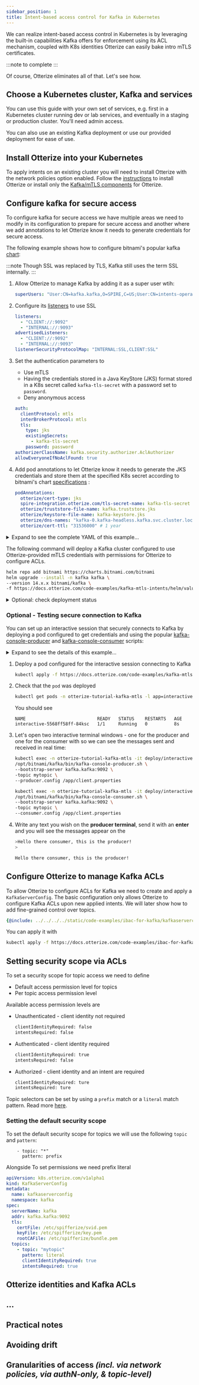 ```yaml
---
sidebar_position: 1
title: Intent-based access control for Kafka in Kubernetes
---
```


We can realize intent-based access control in Kubernetes is by leveraging the built-in capabilities
Kafka offers for enforcement using its ACL mechanism, coupled with K8s identities Otterize can easily bake
intro mTLS certificates.

:::note to complete
:::

Of course, Otterize eliminates all of that. Let's see how.

## Choose a Kubernetes cluster, Kafka and services

You can use this guide with your own set of services, e.g. first in a Kubernetes cluster running dev or lab services,
and eventually in a staging or production cluster. You'll need admin access.

You can also use an existing Kafka deployment or use our provided deployment for ease of use.

## Install Otterize into your Kubernetes
To apply intents on an existing cluster you will need to install Otterize with the network policies
option enabled. Follow the [instructions](/documentation/guides/k8s-installation) to install Otterize or
install only the [Kafka/mTLS components](/documentation/guides/k8s-installation#kafkamtls) for Otterize.


## Configure kafka for secure access
To configure kafka for secure access we have multiple areas we need to modify in its configuration to prepare for secure
access and another where we add annotations to let Otterize know it needs to generate credentials for secure access.

The following example shows how to configure bitnami's popular
kafka [chart](https://github.com/bitnami/charts/tree/master/bitnami/kafka):

:::note
Though SSL was replaced by TLS, Kafka still uses the term SSL internally.
:::

1. Allow Otterize to manage Kafka by adding it as a super user wtih:
   ```yaml
   superUsers: "User:CN=kafka.kafka,O=SPIRE,C=US;User:CN=intents-operator.otterize,O=SPIRE,C=US"
   ```
3. Configure its [listeners](https://www.confluent.io/blog/kafka-listeners-explained/) to use SSL
   ```yaml
   listeners:
     - "CLIENT://:9092"
     - "INTERNAL://:9093"
   advertisedListeners:
     - "CLIENT://:9092"
     - "INTERNAL://:9093"
   listenerSecurityProtocolMap: "INTERNAL:SSL,CLIENT:SSL"
   ```

4. Set the authentication parameters to
    - Use mTLS
    - Having the credentials stored in a Java KeyStore (JKS) format stored in a K8s secret called `kafka-tls-secret`
      with a password set to `password`.
    - Deny anonymous access
   ```yaml
   auth: 
     clientProtocol: mtls
     interBrokerProtocol: mtls
     tls:
       type: jks
       existingSecrets:
         - kafka-tls-secret
       password: password
   authorizerClassName: kafka.security.authorizer.AclAuthorizer
   allowEveryoneIfNoAclFound: true  
   ```
5. Add pod annotations to let Otterize know it needs to generate the JKS credentials and store them at the specified K8s
   secret according to bitnami's
   chart [specifications](https://github.com/bitnami/charts/tree/master/bitnami/kafka#enable-security-for-kafka-and-zookeeper) :
   ```yaml
   podAnnotations:
     otterize/cert-type: jks
     spire-integration.otterize.com/tls-secret-name: kafka-tls-secret
     otterize/truststore-file-name: kafka.truststore.jks
     otterize/keystore-file-name: kafka-keystore.jks
     otterize/dns-names: "kafka-0.kafka-headless.kafka.svc.cluster.local,kafka.kafka.svc.cluster.local"
     otterize/cert-ttl: "31536000" # 1 year
   ```

<details>
<summary>Expand to see the complete YAML of this example...</summary>

```yaml
superUsers: "User:CN=kafka.kafka,O=SPIRE,C=US;User:CN=intents-operator.otterize,O=SPIRE,C=US"
listeners:
  - "CLIENT://:9092"
  - "INTERNAL://:9093"
advertisedListeners:
  - "CLIENT://:9092"
  - "INTERNAL://:9093"
listenerSecurityProtocolMap: "INTERNAL:SSL,CLIENT:SSL"
auth:
  clientProtocol: mtls
  interBrokerProtocol: mtls
  tls:
    type: jks
    existingSecrets:
      - kafka-tls-secret
    password: password
authorizerClassName: kafka.security.authorizer.AclAuthorizer
podAnnotations:
  otterize/cert-type: jks
  spire-integration.otterize.com/tls-secret-name: kafka-tls-secret
  otterize/truststore-file-name: kafka.truststore.jks
  otterize/keystore-file-name: kafka-keystore.jks
  otterize/dns-names: "kafka-0.kafka-headless.kafka.svc.cluster.local,kafka.kafka.svc.cluster.local"
  otterize/cert-ttl: "31536000" # 1 year
```

</details>

The following command will deploy a Kafka cluster configured to use Otterize-provided mTLS credentials
with permissions for Otterize to configure ACLs.
 ```bash
 helm repo add bitnami https://charts.bitnami.com/bitnami
 helm upgrade --install -n kafka kafka \
 --version 14.x.x bitnami/kafka \
 -f https://docs.otterize.com/code-examples/kafka-mtls-intents/helm/values.yaml --create-namespace
 ```

<details>
<summary>Optional: check deployment status</summary>
<div>

It can take several minutes for the pods to **stabilize** into the `Ready` and `Running` states. You can monitor with
the following command:

 ```bash
kubectl get pods -n kafka -w
 ```

After **stabilization** you should see:

 ```bash
 NAME                READY   STATUS    RESTARTS      AGE
kafka-0             1/1     Running   1 (25s ago)   45s
kafka-zookeeper-0   1/1     Running   0             56s
 ```
</div>
</details>



### Optional - Testing secure connection to Kafka

You can set up an interactive session that securely connects to Kafka by deploying a pod configured to get credentials
and using the popular [kafka-console-producer](https://kafka.apache.org/quickstart#quickstart_send) and
[kafka-console-consumer](https://kafka.apache.org/quickstart#quickstart_consume) scripts:

<details>
<summary>Expand to see the details of this example...</summary>
<Tabs>
<TabItem value="namespace.yaml" label="namespace.yaml" default>

   ```yaml
   {@include: ../../../../static/code-examples/kafka-mtls/interactive/namespace.yaml}
   ```

</TabItem>
<TabItem value="interactive.yaml" label="interactive.yaml" default>

   ```yaml
   {@include: ../../../../static/code-examples/kafka-mtls/interactive/interactive-deployment.yaml}
   ```
</TabItem>
<TabItem value="interactive-configmap.yaml" label="interactive-configmap.yaml" default>

   ```yaml
   {@include: ../../../../static/code-examples/kafka-mtls/interactive/interactive-configmap.yaml}
   ```

</TabItem>
</Tabs>
</details>

1. Deploy a pod configured for the interactive session connecting to Kafka
    ```bash
    kubectl apply -f https://docs.otterize.com/code-examples/kafka-mtls/interactive/all.yaml
    ```
2. Check that the `pod` was deployed
   ```bash
   kubectl get pods -n otterize-tutorial-kafka-mtls -l app=interactive
   ```
   You should see
   ```
   NAME                           READY   STATUS    RESTARTS   AGE
   interactive-5568ff58ff-84ksc   1/1     Running   0          8s
   ```

3. Let's open two interactive terminal windows - one for the producer and one for the consumer with so we can see
   the messages sent and received in real time:

   ```bash title="Producer terminal"
   kubectl exec -n otterize-tutorial-kafka-mtls -it deploy/interactive -- bash \
   /opt/bitnami/kafka/bin/kafka-console-producer.sh \
   --bootstrap-server kafka.kafka:9092 \
   -topic mytopic \
   --producer.config /app/client.properties
   ```

   ```bash title="Consumer terminal"
   kubectl exec -n otterize-tutorial-kafka-mtls -it deploy/interactive -- bash \
   /opt/bitnami/kafka/bin/kafka-console-consumer.sh \
   --bootstrap-server kafka.kafka:9092 \
   -topic mytopic \
   --consumer.config /app/client.properties
   ```
4. Write any text you wish on the **producer terminal**, send it with an **enter** and you will see the messages appear
   on the
   ```bash title="Producer terminal"
   >Hello there consumer, this is the producer!
   >
   ```
   ```bash title="Consumer terminal"
   Hello there consumer, this is the producer!
   ```

## Configure Otterize to manage Kafka ACLs
To allow Otterize to configure ACLs for Kafka we need to create and apply a `KafkaServerConfig`.
The basic configuration only allows Otterize to configure Kafka ACLs upon new applied intents.
We will later show how to add fine-grained control over topics.

```yaml
{@include: ../../../../static/code-examples/ibac-for-kafka/kafkaserverconfig.yaml}
```

You can apply it with
```bash
kubectl apply -f https://docs.otterize.com/code-examples/ibac-for-kafka/kafkaserverconfig.yaml
```

## Setting security scope via ACLs
To set a security scope for topic access we need to define
- Default access permission level for topics
- Per topic access permission level

Available access permission levels are
- Unauthenticated - client identity not required
   ```bash
   clientIdentityRequired: false
   intentsRequired: false
   ```
- Authenticated - client identity required
   ```bash
   clientIdentityRequired: true
   intentsRequired: false
   ```
- Authorized - client identity and an intent are required
   ```bash
   clientIdentityRequired: ture
   intentsRequired: ture
   ```

Topic selectors can be set by using a `prefix` match or a `literal` match pattern. Read more [here](https://docs.confluent.io/platform/current/kafka/authorization.html#prefixed-acls).
### Setting the default security scope
To set the default security scope for topics we will use the following `topic` and `pattern`:
```
    - topic: "*"
      pattern: prefix
```
Alongside
To set permissions we need
prefix
literal

```yaml
apiVersion: k8s.otterize.com/v1alpha1
kind: KafkaServerConfig
metadata:
  name: kafkaserverconfig
  namespace: kafka
spec:
  serverName: kafka
  addr: kafka.kafka:9092
  tls:
    certFile: /etc/spifferize/svid.pem
    keyFile: /etc/spifferize/key.pem
    rootCAFile: /etc/spifferize/bundle.pem
  topics:
    - topic: "mytopic"
      pattern: literal
      clientIdentityRequired: true
      intentsRequired: true
```

## Otterize identities and Kafka ACLs

## …

## Practical notes


## Avoiding drift

## Granularities of access *(incl. via network policies, via authN-only, & topic-level)*